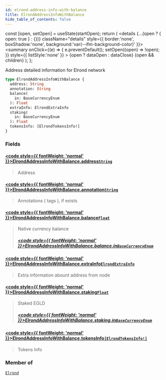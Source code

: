 ```yaml
---
id: elrond-address-info-with-balance
title: ElrondAddressInfoWithBalance
hide_table_of_contents: false
---
```







  const [open, setOpen] = useState(startOpen);
  return (
    <details {...(open ? { open: true } : {})} className="details" style={{ border:'none', boxShadow:'none', background:'var(--ifm-background-color)' }}>
      <summary
        onClick={(e) => {
          e.preventDefault();
          setOpen((open) => !open);
        }}
        style={{ listStyle:'none' }}
      >
      {open ? dataOpen : dataClose}
      </summary>
      {open && children}
    </details>
  );
};








Address detailed information for Elrond network


```graphql
type ElrondAddressInfoWithBalance {
  address: String
  annotation: String
  balance(
    in: BaseCurrencyEnum
  ): Float
  extraInfo: ElrondExtraInfo
  staking(
    in: BaseCurrencyEnum
  ): Float
  tokensInfo: [ElrondTokensInfo!]
}
```




### Fields

#### [<code style={{ fontWeight: 'normal' }}>ElrondAddressInfoWithBalance.<b>address</b></code>](#)<Bullet />[`String`](/docs/v1/graphql-reference/scalars/string) <Badge class="badge badge--secondary" text="scalar"/> 
> 
> 
> Address
> 

#### [<code style={{ fontWeight: 'normal' }}>ElrondAddressInfoWithBalance.<b>annotation</b></code>](#)<Bullet />[`String`](/docs/v1/graphql-reference/scalars/string) <Badge class="badge badge--secondary" text="scalar"/> 
> 
> 
> Annotations ( tags ), if exists
> 

#### [<code style={{ fontWeight: 'normal' }}>ElrondAddressInfoWithBalance.<b>balance</b></code>](#)<Bullet />[`Float`](/docs/v1/graphql-reference/scalars/float) <Badge class="badge badge--secondary" text="scalar"/> 
> 
> 
> Native currency balance
> ##### [<code style={{ fontWeight: 'normal' }}>ElrondAddressInfoWithBalance.balance.<b>in</b></code>](#)<Bullet />[`BaseCurrencyEnum`](/docs/v1/graphql-reference/enums/base-currency-enum) <Badge class="badge badge--secondary" text="enum"/> 
> 
> 
> 
> 

#### [<code style={{ fontWeight: 'normal' }}>ElrondAddressInfoWithBalance.<b>extraInfo</b></code>](#)<Bullet />[`ElrondExtraInfo`](/docs/v1/graphql-reference/objects/elrond-extra-info) <Badge class="badge badge--secondary" text="object"/> 
> 
> 
> Extra information abount address from node
> 

#### [<code style={{ fontWeight: 'normal' }}>ElrondAddressInfoWithBalance.<b>staking</b></code>](#)<Bullet />[`Float`](/docs/v1/graphql-reference/scalars/float) <Badge class="badge badge--secondary" text="scalar"/> 
> 
> 
> Staked EGLD
> ##### [<code style={{ fontWeight: 'normal' }}>ElrondAddressInfoWithBalance.staking.<b>in</b></code>](#)<Bullet />[`BaseCurrencyEnum`](/docs/v1/graphql-reference/enums/base-currency-enum) <Badge class="badge badge--secondary" text="enum"/> 
> 
> 
> 
> 

#### [<code style={{ fontWeight: 'normal' }}>ElrondAddressInfoWithBalance.<b>tokensInfo</b></code>](#)<Bullet />[`[ElrondTokensInfo!]`](/docs/v1/graphql-reference/objects/elrond-tokens-info) <Badge class="badge badge--secondary" text="list"/> <Badge class="badge badge--secondary" text="object"/> 
> 
> 
> Tokens Info
> 



### Member of

[`Elrond`](/docs/v1/graphql-reference/objects/elrond)  <Badge class="secondary" text="object"/>

